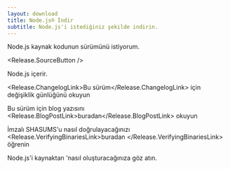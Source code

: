 ```yaml
---
layout: download
title: Node.js® İndir
subtitle: Node.js'i istediğiniz şekilde indirin.
---
```


<section>
Node.js kaynak kodunun <Release.VersionDropdown /> sürümünü istiyorum.

<Release.SourceButton />
</section>

<section>
Node.js <Release.NpmLink /> içerir.

<Release.ChangelogLink>Bu sürüm</Release.ChangelogLink> için değişiklik
günlüğünü okuyun

Bu sürüm için blog yazısını <Release.BlogPostLink>buradan</Release.BlogPostLink> okuyun

İmzalı SHASUMS'u nasıl doğrulayacağınızı <Release.VerifyingBinariesLink>buradan </Release.VerifyingBinariesLink> öğrenin

<LinkWithIcon href="https://github.com/nodejs/node/blob/main/BUILDING.md#building-nodejs-on-supported-platforms">Node.js'i kaynaktan </LinkWithIcon>'nasıl oluşturacağınıza göz atın.
</section>
